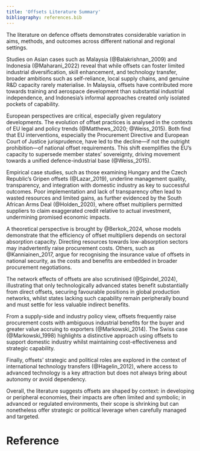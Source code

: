 ```yaml
---
title: 'Offsets Literature Summary'
bibliography: references.bib
---
```


The literature on defence offsets demonstrates considerable variation in aims, methods, and outcomes across different national and regional settings.

Studies on Asian cases such as Malaysia (@Balakrishnan_2009) and Indonesia (@Maharani_2022) reveal that while offsets can foster limited industrial diversification, skill enhancement, and technology transfer, broader ambitions such as self-reliance, local supply chains, and genuine R&D capacity rarely materialise. In Malaysia, offsets have contributed more towards training and aerospace development than substantial industrial independence, and Indonesia's informal approaches created only isolated pockets of capability.

European perspectives are critical, especially given regulatory developments. The evolution of offset practices is analysed in the contexts of EU legal and policy trends (@Matthews_2020; @Weiss_2015). Both find that EU interventions, especially the Procurement Directive and European Court of Justice jurisprudence, have led to the decline—if not the outright prohibition—of national offset requirements. This shift exemplifies the EU’s capacity to supersede member states’ sovereignty, driving movement towards a unified defence-industrial base (@Weiss_2015).

Empirical case studies, such as those examining Hungary and the Czech Republic's Gripen offsets (@Lazar_2019), underline management quality, transparency, and integration with domestic industry as key to successful outcomes. Poor implementation and lack of transparency often lead to wasted resources and limited gains, as further evidenced by the South African Arms Deal (@Holden_2020), where offset multipliers permitted suppliers to claim exaggerated credit relative to actual investment, undermining promised economic impacts.

A theoretical perspective is brought by @Berkok_2024, whose models demonstrate that the efficiency of offset multipliers depends on sectoral absorption capacity. Directing resources towards low-absorption sectors may inadvertently raise procurement costs. Others, such as @Kanniainen_2017, argue for recognising the insurance value of offsets in national security, as the costs and benefits are embedded in broader procurement negotiations.

The network effects of offsets are also scrutinised (@Spindel_2024), illustrating that only technologically advanced states benefit substantially from direct offsets, securing favourable positions in global production networks, whilst states lacking such capability remain peripherally bound and must settle for less valuable indirect benefits.

From a supply-side and industry policy view, offsets frequently raise procurement costs with ambiguous industrial benefits for the buyer and greater value accruing to exporters (@Markowski_2014). The Swiss case (@Markowski_1998) highlights a distinctive approach using offsets to support domestic industry whilst maintaining cost-effectiveness and strategic capability.

Finally, offsets’ strategic and political roles are explored in the context of international technology transfers (@Hagelin_2012), where access to advanced technology is a key attraction but does not always bring about autonomy or avoid dependency.

Overall, the literature suggests offsets are shaped by context: in developing or peripheral economies, their impacts are often limited and symbolic; in advanced or regulated environments, their scope is shrinking but can nonetheless offer strategic or political leverage when carefully managed and targeted.


# Reference
